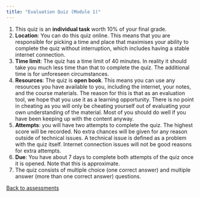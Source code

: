```yaml
---
title: "Evaluation Quiz (Module 1)"
---
```



1. This quiz is an **individual task** worth 10% of your final grade.
2. **Location**: You can do this quiz online. This means that you are responsible for picking a time and place that maximises your ability to complete the quiz without interruption, which includes having a stable internet connection.
3. **Time limit**: The quiz has a time limit of 40 minutes. In reality it should take you much less time than that to complete the quiz. The additional time is for unforeseen circumstances.
4. **Resources**: The quiz is **open book**. This means you can use any resources you have available to you, including the internet, your notes, and the course materials. The reason for this is that as an evaluation tool, we hope that you use it as a learning opportunity. There is no point in cheating as you will only be cheating yourself out of evaluating your own understanding of the material. Most of you should do well if you have been keeping up with the content anyway.
5. **Attempts**: you will have two attempts to complete the quiz. The highest score will be recorded. No extra chances will be given for any reason outside of technical issues. A technical issue is defined as a problem with the quiz itself. Internet connection issues will not be good reasons for extra attempts.
6. **Due**: You have about 7 days to complete both attempts of the quiz once it is opened. Note that this is approximate.
7. The quiz consists of multiple choice (one correct answer) and multiple answer (more than one correct answer) questions.

[Back to assessments](assessments.qmd)